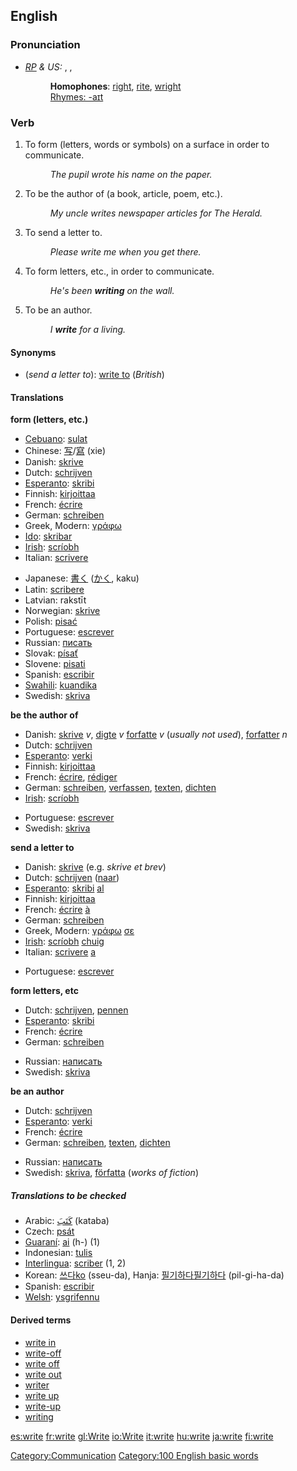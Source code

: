 ==English==

{{rank|merely|struck|man\'s|650|write|caught|below|window}}

===Pronunciation===
* ''[[RP]] & US:'' {{AHD|rīt}}, {{IPA|/raɪt/}}, {{SAMPA|/raIt/}}
*: '''Homophones''': [[right]], [[rite]], [[wright]]
*: [[Rhymes:English:-aɪt|Rhymes: -aɪt]]

===Verb===
{{irregverb|'''to write'''|'''[[writes]]'''|'''[[wrote]] '''or, archaic,''' [[writ]]'''|'''[[written]] '''or, archaic,''' [[writ]]'''|'''[[writing]]'''}}

# {{transitive}} To form (letters, words or symbols) on a surface in order to communicate.
#: ''The pupil wrote his name on the paper.'' 
# {{transitive}} To be the author of (a book, article, poem, etc.).
#: ''My uncle writes newspaper articles for The Herald.'' 
# {{transitive}} {{US}} To send a letter to. 
#: ''Please write me when you get there.''
# {{intransitive}} To form letters, etc., in order to communicate.
#: ''He's been '''writing''' on the wall.''
# {{intransitive}} To be an author.
#: ''I '''write''' for a living.''

====Synonyms====
*(''send a letter to''): [[write to]] (''British'')

====Translations====
'''form (letters, etc.)'''
{{top}}
*[[Cebuano]]: [[sulat]]
*Chinese: [[写]]/[[寫]] (xie)
*Danish: [[skrive]]
*Dutch: [[schrijven]]
*[[Esperanto]]: [[skribi]]
*Finnish: [[kirjoittaa]]
*French: [[écrire]]
*German: [[schreiben]]
*Greek, Modern: [[γράφω]]
*[[Ido]]: [[skribar]]
*[[Irish]]: [[scríobh]]
*Italian: [[scrivere]]
{{mid}}
*Japanese: [[書く]] ([[かく]], kaku)
*Latin: [[scribere]]
*Latvian: rakstīt
*Norwegian: [[skrive]]
*Polish: [[pisać]]
*Portuguese: [[escrever]]
*Russian: [[писать]]
*Slovak: [[písať]]
*Slovene: [[pisati]]
*Spanish: [[escribir]]
*[[Swahili]]: [[kuandika]]
*Swedish: [[skriva]]
{{bottom}}

'''be the author of'''
{{top}}
*Danish: [[skrive]] ''v'', [[digte]] ''v'' [[forfatte]] ''v'' (''usually not used''), [[forfatter]] ''n''
*Dutch: [[schrijven]]
*[[Esperanto]]: [[verki]]
*Finnish: [[kirjoittaa]]
*French: [[écrire]], [[rédiger]]
*German: [[schreiben]], [[verfassen]], [[texten]], [[dichten]]
*[[Irish]]: [[scríobh]]
{{mid}}
*Portuguese: [[escrever]]
*Swedish: [[skriva]]
{{bottom}}

'''send a letter to'''
{{top}}
*Danish: [[skrive]] (e.g. ''skrive et brev'')
*Dutch: [[schrijven]] ([[naar]])
*[[Esperanto]]: [[skribi]] [[al]]
*Finnish: [[kirjoittaa]]
*French: [[écrire]] [[à#French|à]]
*German: [[schreiben]]
*Greek, Modern: [[γράφω]] [[σε]]
*[[Irish]]: [[scríobh]] [[chuig]]
*Italian: [[scrivere]] [[a#Italian|a]]
{{mid}}
*Portuguese: [[escrever]]
{{bottom}}

'''form letters, etc'''
{{top}}
*Dutch: [[schrijven]], [[pennen]]
*[[Esperanto]]: [[skribi]]
*French: [[écrire]]
*German: [[schreiben]]
{{mid}}
*Russian: [[написать]]
*Swedish: [[skriva]]
{{bottom}}

'''be an author'''
{{top}}
*Dutch: [[schrijven]]
*[[Esperanto]]: [[verki]]
*French: [[écrire]]
*German: [[schreiben]], [[texten]], [[dichten]]
{{mid}}
*Russian: [[написать]]
*Swedish: [[skriva]], [[författa]] (''works of fiction'')
{{bottom}}

=====Translations to be checked=====
<!--Remove this section once all of the translations below have been moved into the tables above.-->
{{checktrans}}

*Arabic: [[كَتَبَ]] (kataba)
*Czech: [[psát]]
*[[Guaraní]]: [[ai]] (h-) (1)
*Indonesian: [[tulis]]
*[[Interlingua]]: [[scriber]] (1, 2)
*Korean: [[쓰다]][[:ko:쓰다|ko]] (sseu-da), Hanja: [[필기]]하다[[:ko:필기하다|필기하다]] (pil-gi-ha-da)
*Spanish: [[escribir]]
*[[Welsh]]: [[ysgrifennu]]

====Derived terms====
*[[write in]]
*[[write-off]]<!--noun-->
*[[write off]]<!--verb-->
*[[write out]]
*[[writer]]
*[[write up]]<!--verb-->
*[[write-up]]<!--noun-->
*[[writing]]

[[Category:Communication]]
[[Category:100 English basic words]]

[[es:write]]
[[fr:write]]
[[gl:Write]]
[[io:Write]]
[[it:write]]
[[hu:write]]
[[ja:write]]
[[fi:write]]